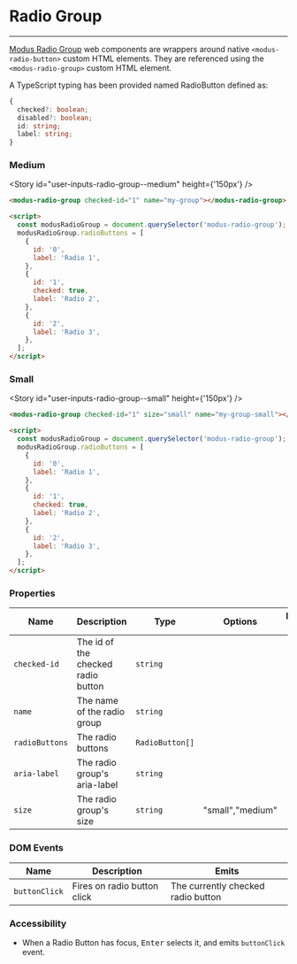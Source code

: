 
# Radio Group

---

[Modus Radio Group](https://modus.trimble.com/components/lists/) web components are wrappers around native `<modus-radio-button>` custom HTML elements. They are referenced using the `<modus-radio-group>` custom HTML element.

A TypeScript typing has been provided named RadioButton defined as:

```ts
{
  checked?: boolean;
  disabled?: boolean;
  id: string;
  label: string;
}
```

### Medium

<Story id="user-inputs-radio-group--medium" height={'150px'} />

```html
<modus-radio-group checked-id="1" name="my-group"></modus-radio-group>

<script>
  const modusRadioGroup = document.querySelector('modus-radio-group');
  modusRadioGroup.radioButtons = [
    {
      id: '0',
      label: 'Radio 1',
    },
    {
      id: '1',
      checked: true,
      label: 'Radio 2',
    },
    {
      id: '2',
      label: 'Radio 3',
    },
  ];
</script>
```
### Small

<Story id="user-inputs-radio-group--small" height={'150px'} />

```html
<modus-radio-group checked-id="1" size="small" name="my-group-small"></modus-radio-group>

<script>
  const modusRadioGroup = document.querySelector('modus-radio-group');
  modusRadioGroup.radioButtons = [
    {
      id: '0',
      label: 'Radio 1',
    },
    {
      id: '1',
      checked: true,
      label: 'Radio 2',
    },
    {
      id: '2',
      label: 'Radio 3',
    },
  ];
</script>
```

### Properties

| Name           | Description                        | Type            | Options | Default Value | Required |
| -------------- | ---------------------------------- | --------------- | ------- | ------------- | -------- |
| `checked-id`   | The id of the checked radio button | `string`        |         |               | ✔        |
| `name`         | The name of the radio group        | `string`        |         |               | ✔        |
| `radioButtons` | The radio buttons                  | `RadioButton[]` |         |               | ✔        |
| `aria-label`   | The radio group's aria-label       | `string`        |         |               |          |
| `size`   | The radio group's size       | `string`        | "small","medium"   |               |          |

### DOM Events

| Name          | Description                 | Emits                              |
| ------------- | --------------------------- | ---------------------------------- |
| `buttonClick` | Fires on radio button click | The currently checked radio button |

### Accessibility

- When a Radio Button has focus, <kbd>Enter</kbd> selects it, and emits `buttonClick` event.
